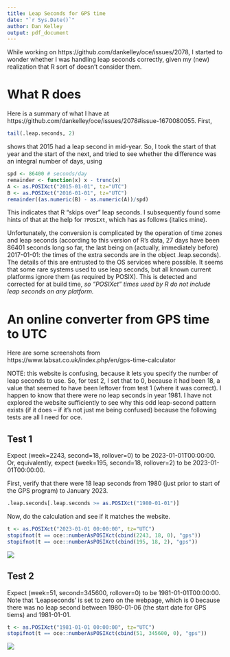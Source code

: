 ```yaml
---
title: Leap Seconds for GPS time
date: "`r Sys.Date()`"
author: Dan Kelley
output: pdf_document
---
```


While working on https://github.com/dankelley/oce/issues/2078, I started to
wonder whether I was handling leap seconds correctly, given my (new)
realization that R sort of doesn't consider them.

# What R does

Here is a summary of what I have at
https://github.com/dankelley/oce/issues/2078#issue-1670080055.  First,

```r
tail(.leap.seconds, 2)
```

shows that 2015 had a leap second in mid-year.  So, I took the start of that
year and the start of the next, and tried to see whether the difference was an
integral number of days, using

```r
spd <- 86400 # seconds/day
remainder <- function(x) x - trunc(x)
A <- as.POSIXct("2015-01-01", tz="UTC")
B <- as.POSIXct("2016-01-01", tz="UTC")
remainder((as.numeric(B) - as.numeric(A))/spd)
```

This indicates that R "skips over" leap seconds.  I subsequently found some
hints of that at the help for `?POSIXt`, which has as follows (italics mine).

Unfortunately, the conversion is complicated by the operation of time zones and
leap seconds (according to this version of R's data, 27 days have been 86401
    seconds long so far, the last being on (actually, immediately before)
    2017-01-01: the times of the extra seconds are in the object
    .leap.seconds). The details of this are entrusted to the OS services where
possible. It seems that some rare systems used to use leap seconds, but all
known current platforms ignore them (as required by POSIX). This is detected
and corrected for at build time, *so "POSIXct" times used by R do not include
leap seconds on any platform.*


# An online converter from GPS time to UTC

Here are some screenshots from
https://www.labsat.co.uk/index.php/en/gps-time-calculator

NOTE: this website is confusing, because it lets you specify the number of leap
seconds to use.  So, for test 2, I set that to 0, because it had been 18, a
value that seemed to have been leftover from test 1 (where it was correct). I
happen to know that there were no leap seconds in year 1981.  I have not
explored the website sufficiently to see why this odd leap-second pattern
exists (if it does -- if it's not just me being confused) because the following
tests are all I need for oce.

## Test 1

Expect (week=2243, second=18, rollover=0) to be 2023-01-01T00:00:00.  Or,
equivalently, expect (week=195, second=18, rollover=2) to be
2023-01-01T00:00:00.

First, verify that there were 18 leap seconds from 1980 (just prior to start of
the GPS program) to January 2023.

```r
.leap.seconds[.leap.seconds >= as.POSIXct("1980-01-01")]
```

Now, do the calculation and see if it matches the website.

```r
t <- as.POSIXct("2023-01-01 00:00:00", tz="UTC")
stopifnot(t == oce::numberAsPOSIXct(cbind(2243, 18, 0), "gps"))
stopifnot(t == oce::numberAsPOSIXct(cbind(195, 18, 2), "gps"))
```

![](2023-01-01.png)

## Test 2

Expect (week=51, second=345600, rollover=0) to be 1981-01-01T00:00:00.  Note
that 'Leapseconds' is set to zero on the webpage, which is 0 because there was
no leap second between 1980-01-06 (the start date for GPS tiems) and 1981-01-01.


```r
t <- as.POSIXct("1981-01-01 00:00:00", tz="UTC")
stopifnot(t == oce::numberAsPOSIXct(cbind(51, 345600, 0), "gps"))
```

![](1981-01-01.png)


